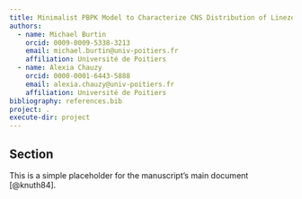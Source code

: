 ```yaml
---
title: Minimalist PBPK Model to Characterize CNS Distribution of Linezolid
authors:
  - name: Michael Burtin
    orcid: 0009-0009-5338-3213
    email: michael.burtin@univ-poitiers.fr
    affiliation: Université de Poitiers
  - name: Alexia Chauzy
    orcid: 0000-0001-6443-5888
    email: alexia.chauzy@univ-poitiers.fr
    affiliation: Université de Poitiers
bibliography: references.bib
project: .
execute-dir: project
---
```


## Section
This is a simple placeholder for the manuscript's main document [@knuth84].
